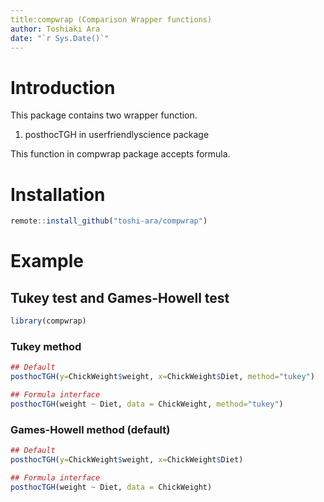 ```yaml
---
title:compwrap (Comparison Wrapper functions)
author: Toshiaki Ara
date: "`r Sys.Date()`"
---
```


# Introduction

This package contains two wrapper function.

1. posthocTGH in userfriendlyscience package

This function in compwrap package accepts formula.

# Installation

```r
remote::install_github("toshi-ara/compwrap")
```

# Example
## Tukey test and Games-Howell test

```r
library(compwrap)
```

### Tukey method

```r
## Default
posthocTGH(y=ChickWeight$weight, x=ChickWeight$Diet, method="tukey")

## Formula interface
posthocTGH(weight ~ Diet, data = ChickWeight, method="tukey")
```

### Games-Howell method (default)

```r
## Default
posthocTGH(y=ChickWeight$weight, x=ChickWeight$Diet)

## Formula interface
posthocTGH(weight ~ Diet, data = ChickWeight)
```

